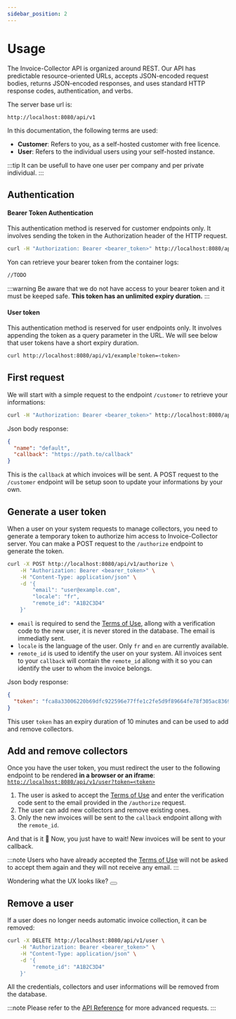 ```yaml
---
sidebar_position: 2
---
```



# Usage

The Invoice-Collector API is organized around REST. Our API has predictable resource-oriented URLs, accepts JSON-encoded request bodies, returns JSON-encoded responses, and uses standard HTTP response codes, authentication, and verbs.

The server base url is:

```
http://localhost:8080/api/v1
```

In this documentation, the following terms are used:

- **Customer**: Refers to you, as a self-hosted customer with free licence.
- **User**: Refers to the individual users using your self-hosted instance.

:::tip
It can be usefull to have one user per company and per private individual.
:::

## Authentication

#### Bearer Token Authentication

This authentication method is reserved for customer endpoints only. It involves sending the token in the Authorization header of the HTTP request.

```bash
curl -H "Authorization: Bearer <bearer_token>" http://localhost:8080/api/v1/example
```

Yon can retrieve your bearer token from the container logs:

```bash
//TODO
```

:::warning
Be aware that we do not have access to your bearer token and it must be keeped safe. **This token has an unlimited expiry duration.**
:::

#### User token

This authentication method is reserved for user endpoints only. It involves appending the token as a query parameter in the URL.
We will see below that user tokens have a short expiry duration.

```bash
curl http://localhost:8080/api/v1/example?token=<token>
```

## First request

We will start with a simple request to the endpoint `/customer` to retrieve your informations:

```bash
curl -H "Authorization: Bearer <bearer_token>" http://localhost:8080/api/v1/customer
```

Json body response:

```json
{
  "name": "default",
  "callback": "https://path.to/callback"
}
```

This is the `callback` at which invoices will be sent. A POST request to the `/customer` endpoint will be setup soon to update your informations by your own.

## Generate a user token

When a user on your system requests to manage collectors, you need to generate a temporary token to authorize him access to Invoice-Collector server. You can make a POST request to the `/authorize` endpoint to generate the token.

```bash
curl -X POST http://localhost:8080/api/v1/authorize \
    -H "Authorization: Bearer <bearer_token>" \
    -H "Content-Type: application/json" \
    -d '{
        "email": "user@example.com",
        "locale": "fr",
        "remote_id": "A1B2C3D4"
    }'
```

- `email` is required to send the [Terms of Use](https://invoice-collector.com/terms-of-use), allong with a verification code to the new user, it is never stored in the database. The email is immediatly sent.
- `locale` is the language of the user. Only `fr` and `en` are currently available.
- `remote_id` is used to identify the user on your system. All invoices sent to your `callback` will contain the `remote_id` allong with it so you can identify the user to whom the invoice belongs.

Json body response:

```json
{
  "token": "fca8a33006220b69dfc922596e77ffe1c2fe5d9f89664fe78f305ac836927fe52a788208d2f881fb829141eac12d2c384468d5e6a89c92dbe40f64a1366d2f22"
}
```

This user `token` has an expiry duration of 10 minutes and can be used to add and remove collectors.

## Add and remove collectors

Once you have the user token, you must redirect the user to the following endpoint to be rendered **in a browser or an iframe**: [`http://localhost:8080/api/v1/user?token=<token>`](http://localhost:8080/api/v1/user?token=<token>)

1. The user is asked to accept the [Terms of Use](https://invoice-collector.com/terms-of-use) and enter the verification code sent to the email provided in the `/authorize` request.
2. The user can add new collectors and remove existing ones.
3. Only the new invoices will be sent to the `callback` endpoint allong with the `remote_id`.

And that is it 🎉 Now, you just have to wait! New invoices will be sent to your callback.

:::note
Users who have already accepted the [Terms of Use](https://invoice-collector.com/terms-of-use) will not be asked to accept them again and they will not receive any email.
:::

<div style={{ textAlign: 'center' }}>
Wondering what the UX looks like?
  <Button label="Try the DEMO" link="/demo" />
</div>

## Remove a user

If a user does no longer needs automatic invoice collection, it can be removed:

```bash
curl -X DELETE http://localhost:8080/api/v1/user \
    -H "Authorization: Bearer <bearer_token>" \
    -H "Content-Type: application/json" \
    -d '{
        "remote_id": "A1B2C3D4"
    }'
```

All the credentials, collectors and user informations will be removed from the database.

:::note
Please refer to the [API Reference](../../api.mdx) for more advanced requests.
:::
